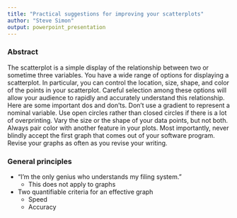 ```yaml
---
title: "Practical suggestions for improving your scatterplots"
author: "Steve Simon"
output: powerpoint_presentation
---
```


### Abstract

The scatterplot is a simple display of the relationship between two or sometime three variables. You have a wide range of options for displaying a scatterplot. In particular, you can control the location, size, shape, and color of the points in your scatterplot. Careful selection among these options will allow your audience to rapidly and accurately understand this relationship. Here are some important dos and don'ts. Don't use a gradient to represent a nominal variable. Use open circles rather than closed circles if there is a lot of overprinting. Vary the size or the shape of your data points, but not both. Always pair color with another feature in your plots. Most importantly, never blindly accept the first graph that comes out of your software program. Revise your graphs as often as you revise your writing.

### General principles

+ "I'm the only genius who understands my filing system."
  + This does not apply to graphs
+ Two quantifiable criteria for an effective graph
  + Speed
  + Accuracy
